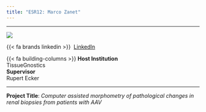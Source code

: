 ```yaml
---
title: "ESR12: Marco Zanet"
---
```


---

:::{layout="[30, 60, 50]" .profile-text}

![](https://github.com/helical-itn/helical-itn.github.io/blob/main/site/assets/esr_pictures/marco_square.jpeg?raw=true){.img-profile}

{{< fa brands linkedin >}}\  [LinkedIn](https://linkedin.com/in/zanetm)<br>

{{< fa building-columns >}} **Host Institution** <br> TissueGnostics <br>
**Supervisor** <br> Rupert Ecker

::: 

---

**Project Title**: *Computer assisted morphometry of pathological changes in renal biopsies from patients with AAV*